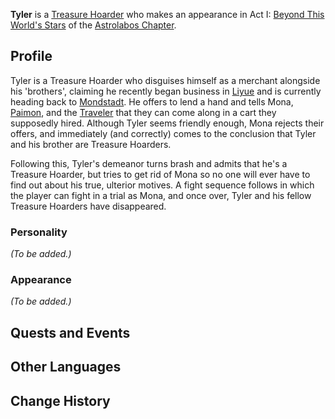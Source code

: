 {{Meta
<!-- Remove this template after adding the missing info -->
|missing_NPC_profile  = yes
}}
{{Character Infobox
|type             = Quest NPC
|image            = NPC Tyler.png
|affiliation      = Treasure Hoarders
}}
'''Tyler''' is a [[Treasure Hoarder]] who makes an appearance in Act I: [[Beyond This World's Stars]] of the [[Astrolabos Chapter]].

==Profile==
<!-- detailed story/lore information goes here -->
Tyler is a Treasure Hoarder who disguises himself as a merchant alongside his 'brothers', claiming he recently began business in [[Liyue]] and is currently heading back to [[Mondstadt]]. He offers to lend a hand and tells Mona, [[Paimon]], and the [[Traveler]] that they can come along in a cart they supposedly hired. Although Tyler seems friendly enough, Mona rejects their offers, and immediately (and correctly) comes to the conclusion that Tyler and his brother are Treasure Hoarders.

Following this, Tyler's demeanor turns brash and admits that he's a Treasure Hoarder, but tries to get rid of Mona so no one will ever have to find out about his true, ulterior motives. A fight sequence follows in which the player can fight in a trial as Mona, and once over, Tyler and his fellow Treasure Hoarders have disappeared.

===Personality===
''(To be added.)''

===Appearance===
''(To be added.)''

==Quests and Events==
{{Quest Appearances}}

==Other Languages==
{{Other Languages|default_hidden = 1
|en      = Tyler
|zhs     = 泰勒
|zhs_rm  = Tàilēi
|zht     = 泰勒
|zht_rm  = Tàilēi
|ja      = タイラー
|ja_rm   = Tairaa
|ko      = 테일러
|ko_rm   = 
|es      = Tyler
|fr      = Taylor
|ru      = Тайлер
|th      = Tyler
|vi      = Tyler
|de      = Tyler
|id      = Tyler
|pt      = Tyler
}}

==Change History==
{{Change History|1.0}}